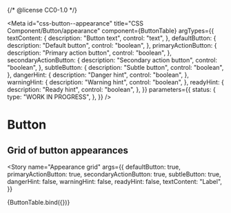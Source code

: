 {/* @license CC0-1.0 */}


<Meta
  id="css-button--appearance"
  title="CSS Component/Button/appearance"
  component={ButtonTable}
  argTypes={{
    textContent: {
      description: "Button text",
      control: "text",
    },
    defaultButton: {
      description: "Default button",
      control: "boolean",
    },
    primaryActionButton: {
      description: "Primary action button",
      control: "boolean",
    },
    secondaryActionButton: {
      description: "Secondary action button",
      control: "boolean",
    },
    subtleButton: {
      description: "Subtle button",
      control: "boolean",
    },
    dangerHint: {
      description: "Danger hint",
      control: "boolean",
    },
    warningHint: {
      description: "Warning hint",
      control: "boolean",
    },
    readyHint: {
      description: "Ready hint",
      control: "boolean",
    },
  }}
  parameters={{
    status: {
      type: "WORK IN PROGRESS",
    },
  }}
/>

# Button

## Grid of button appearances

<Story
  name="Appearance grid"
  args={{
    defaultButton: true,
    primaryActionButton: true,
    secondaryActionButton: true,
    subtleButton: true,
    dangerHint: false,
    warningHint: false,
    readyHint: false,
    textContent: "Label",
  }}
>
  {ButtonTable.bind({})}
</Story>

<ArgsTable story="Appearance grid" />
